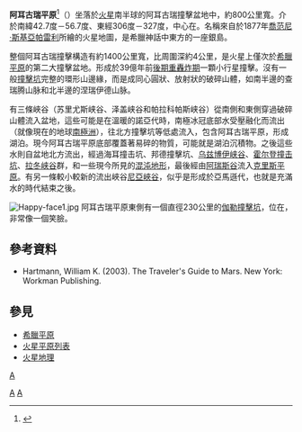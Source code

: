 {{MarsGeo-Plains
|name = 阿耳古瑞平原
|image = [[File:Argyre_basin_topo.jpg|200px]]
|caption = 阿耳古瑞平原地形圖
|location = [[水手號峽谷|水手號峽谷]]東南方
|latitude = 49.68
|N_or_S = S
|longitude = 316.0
|E_or_W = E
|diameter = 800公里
|discoverer = 
|naming = 拉丁語：銀島
}}

'''阿耳古瑞平原'''<ref>{{cite web |title=天文学名词 |url=https://nadc.china-vo.org/astrodict/termdetails?id=24182 |website=国家天文科学数据中心 |accessdate=2021-07-07}}</ref>（{{lang-la|Argyre Planitia}}）坐落於[[火星|火星]]南半球的阿耳古瑞撞擊盆地中，約800公里寬。介於南緯42.7度－56.7度、東經306度－327度，中心在{{coord|49.68|S|316.0|E|globe:Mars}}。名稱來自於1877年[[喬范尼·斯基亞帕雷利|喬范尼·斯基亞帕雷利]]所繪的火星地圖，是希臘神話中東方的一座銀島。

整個阿耳古瑞撞擊構造有約1400公里寬，比周圍深約4公里，是火星上僅次於[[希臘平原|希臘平原]]的第二大撞擊盆地。形成於39億年前[[後期重轟炸期|後期重轟炸期]]一顆小行星撞擊。沒有一般[[撞擊坑|撞擊坑]]完整的環形山邊緣，而是成同心圓狀、放射狀的破碎山體，如南半邊的查瑞腾山脉和北半邊的涅瑞伊德山脉。

有三條峽谷（苏里尤斯峡谷、泽盖峡谷和帕拉科帕斯峡谷）從南側和東側穿過破碎山體流入盆地，這些可能是在溫暖的諾亞代時，南極冰冠底部水受壓融化而流出（就像現在的地球[[南極洲|南極洲]]），往北方撞擊坑等低處流入，包含阿耳古瑞平原，形成湖泊。現今阿耳古瑞平原底部覆蓋著易碎的物質，可能就是湖泊沉積物。之後這些水則自盆地北方流出，經過海耳撞击坑、邦德撞擊坑、[[烏斯缽谷|乌兹博伊峡谷]]、[[霍頓撞擊坑|霍尔登撞击坑]]、[[拉冬谷|拉冬峡谷]]群，和一些現今所見的[[混沌地形|混沌地形]]，最後經由[[阿瑞斯谷|阿瑞斯谷]]流入[[克里斯平原|克里斯平原]]。有另一條較小較新的流出峽谷[[尼亞峽谷|尼亞峽谷]]，似乎是形成於亞馬遜代，也就是充滿水的時代結束之後。

[[File:Happy-face1.jpg|right]]
阿耳古瑞平原東側有一個直徑230公里的[[伽勒撞擊坑_(火星)|伽勒撞擊坑]]，位在{{coord|50.88|S|329.1|E|globe:Mars}}，非常像一個笑臉。

==參考資料==
{{reflist}}
*Hartmann, William K. (2003). The Traveler's Guide to Mars. New York: Workman Publishing.

==參見==
*[[希臘平原|希臘平原]]
*[[火星平原列表|火星平原列表]]
*[[火星地理|火星地理]]

{{火星}}
[[分類:火星平原|A]]
[[Category:火星撞擊坑|A]]
[[Category:地球外撞擊坑|A]]